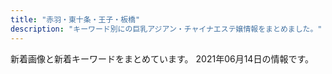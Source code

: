 ```yaml
---
title: "赤羽・東十条・王子・板橋"
description: "キーワード別にの巨乳アジアン・チャイナエステ嬢情報をまとめました。"
---
```


新着画像と新着キーワードをまとめています。
2021年06月14日の情報です。

<DmmAffiliateIns />
<KeywordTable
  shops={
    [
    {
        "url": "http://figret.xyz/",
        "keywords": {
            "87": 1,
            "C": 1,
            "\u4e73": 1,
            "D": 5,
            "85": 2
        },
        "name": "\u7e01\u697d",
        "img_links": [
            "http://figret.xyz/static/picture/info2.jpg",
            "http://figret.xyz/uploads/200520/1-200520094144146.jpg",
            "http://figret.xyz/static/picture/bar-news.png",
            "http://figret.xyz/uploads/200520/1-200520100455411.jpg",
            "http://figret.xyz/static/picture/bar-infomation.png",
            "http://figret.xyz/static/picture/info_text.jpg",
            "http://figret.xyz/static/picture/bar-inte.png",
            "http://figret.xyz/uploads/210517/1-21051G0253T50.jpg",
            "http://figret.xyz/static/picture/bar-girls.png",
            "http://figret.xyz/uploads/210515/1-2105151454123F.jpg",
            "http://figret.xyz/uploads/210501/1-2105011FK05b.jpg",
            "http://figret.xyz/static/picture/info1.jpg",
            "http://figret.xyz/uploads/200520/1-200520100430557.jpg",
            "http://figret.xyz/static/picture/girls-bar.png"
        ],
        "station": "JR\u5341\u6761\u99c5\u5357\u53e3"
    },
    {
        "name": "\u30a2\u30a4\u30ea\u30b9",
        "url": "http://www.e-baby.work/",
        "img_links": [
            "http://www.e-baby.work/img/all/loader.png",
            "http://www.e-baby.work/img/all/icon2.png",
            "http://www.e-baby.work/staff/miho1.jpg",
            "http://www.e-baby.work/staff/yuka1.jpg",
            "http://www.e-baby.work/staff/mihoc.jpg",
            "http://www.e-baby.work/staff/rina1.jpg",
            "http://www.e-baby.work/staff/karen1.jpg",
            "http://www.e-baby.work/staff/haru1.jpg",
            "http://www.e-baby.work/staff/maya1.jpg",
            "http://www.e-baby.work/staff/kumi1.jpg"
        ],
        "station": "JR\u8d64\u7fbd\u99c5\u6771\u53e3",
        "keywords": {
            "E": 3,
            "84": 1,
            "89": 1,
            "87": 2,
            "85": 1,
            "C": 1,
            "86": 2,
            "D": 3
        }
    },
    {
        "keywords": {
            "84": 2,
            "82": 2,
            "87": 2,
            "86": 4
        },
        "img_links": [
            "http://angel-aroma.net/img/m6.jpg",
            "http://angel-aroma.net/img/m1.jpg",
            "http://angel-aroma.net/img/stafft.jpg",
            "http://angel-aroma.net/img/sta3.jpg",
            "http://angel-aroma.net/img/m3.jpg",
            "http://angel-aroma.net/img/top.jpg",
            "http://angel-aroma.net/img/m4.jpg",
            "http://angel-aroma.net/img/m2.jpg",
            "http://angel-aroma.net/img/sta6.jpg",
            "http://angel-aroma.net/img/sta1.jpg",
            "http://angel-aroma.net/img/sta5.jpg",
            "http://angel-aroma.net/img/no.png",
            "http://angel-aroma.net/img/m5.jpg",
            "http://angel-aroma.net/img/m10.jpg",
            "http://angel-aroma.net/img/qr.jpg",
            "http://angel-aroma.net/img/sta2.jpg",
            "http://angel-aroma.net/img/m30.jpg",
            "http://angel-aroma.net/img/m20.jpg"
        ],
        "station": "JR\u8d64\u7fbd\u99c5\u6771\u53e3",
        "url": "http://angel-aroma.net/",
        "name": "\u30c0\u30fc\u30ea\u30f3"
    },
    {
        "keywords": {
            "C": 6,
            "D": 4,
            "87": 2,
            "86": 9,
            "88": 2,
            "84": 6
        },
        "name": "\u30e1\u30eb\u30c6\u30a3\u2015\u30e9\u30f4",
        "url": "http://meltylove.xyz/",
        "img_links": [
            "http://meltylove.xyz/images/room3.png",
            "http://meltylove.xyz/images/g2.jpg",
            "http://meltylove.xyz/images/g3.jpg",
            "http://meltylove.xyz/images/g5.jpg",
            "http://meltylove.xyz/images/end.png",
            "http://meltylove.xyz/images/g1.jpg",
            "http://meltylove.xyz/images/g0.jpg",
            "http://meltylove.xyz/images/new.png",
            "http://meltylove.xyz/images/s1.png",
            "http://meltylove.xyz/images/g4.jpg",
            "http://meltylove.xyz/images/r2.png",
            "http://meltylove.xyz/images/top.jpg",
            "http://meltylove.xyz/images/r1.png",
            "http://meltylove.xyz/images/room2.png",
            "http://meltylove.xyz/images/room1.jpg",
            "http://meltylove.xyz/images/room4.png",
            "http://meltylove.xyz/images/r3.png",
            "http://meltylove.xyz/images/s3.png"
        ],
        "station": "JR\u8d64\u7fbd\u99c5"
    },
    {
        "name": "Last Paradise \uff5e\u30e9\u30b9\u30c8\u30d1\u30e9\u30c0\u30a4\u30b9\uff5e",
        "img_links": [
            "http://lastpara.net/img/event/camp_top_02.jpg",
            "http://lastpara.net/img/recuit.png",
            "http://lastpara.net/image/cast/cast_263_1_s.jpg",
            "http://lastpara.net/image/cast/cast_263_1_l.jpg",
            "http://lastpara.net/image/cast/cast_256_1_s.jpg",
            "http://lastpara.net/image/cast/cast_259_1_l.jpg",
            "http://lastpara.net/image/cast/cast_256_1_l.jpg",
            "http://lastpara.net/image/cast/cast_265_1_s.jpg",
            "http://lastpara.net/image/cast/cast_286_1_s.jpg",
            "http://lastpara.net/image/cast/cast_261_1_l.jpg",
            "http://lastpara.net/image/cast/cast_287_1_l.jpg",
            "http://lastpara.net/image/cast/cast_287_1_s.jpg",
            "http://lastpara.net/img/news-ttl.jpg",
            "http://lastpara.net/image/cast/cast_262_1_l.jpg",
            "http://lastpara.net/image/cast/cast_265_1_l.jpg",
            "http://lastpara.net/image/cast/cast_259_1_s.jpg",
            "http://lastpara.net/image/cast/cast_255_1_l.jpg",
            "http://lastpara.net/image/cast/cast_286_1_l.jpg"
        ],
        "station": "JR\u8d64\u7fbd\u99c5\u5357\u53e3",
        "keywords": {
            "90": 2,
            "86": 4,
            "84": 4,
            "85": 9
        },
        "url": "http://lastpara.net/"
    },
    {
        "name": "Darling \uff5e\u30c0\u30fc\u30ea\u30f3\uff5e",
        "keywords": {
            "86": 1,
            "87": 4,
            "D": 5
        },
        "station": "JR\u8d64\u7fbd\u99c5\u5357\u53e3",
        "url": "http://www.darling.esjp.info/",
        "img_links": [
            "http://www.darling.esjp.info/files/003.jpg",
            "http://www.darling.esjp.info/img/tel.png",
            "http://www.darling.esjp.info/img/nav-006.png",
            "http://www.darling.esjp.info/img/nav-005.png",
            "http://www.darling.esjp.info/files/001.jpg",
            "http://www.darling.esjp.info/files/008.jpg",
            "http://www.darling.esjp.info/files/007.jpg",
            "http://www.darling.esjp.info/img/stt.jpg",
            "http://www.darling.esjp.info/img/nav-001.png",
            "http://www.darling.esjp.info/img/top01.png",
            "http://www.darling.esjp.info/files/002.jpg",
            "http://www.darling.esjp.info/img/nav-003.png",
            "http://www.darling.esjp.info/img/nav-002.png",
            "http://www.darling.esjp.info/img/nav-004.png",
            "http://www.darling.esjp.info/img/stb.jpg"
        ]
    },
    {
        "url": "http://yuri.msa.jp/",
        "keywords": {
            "85": 3,
            "86": 3,
            "83": 3,
            "84": 3
        },
        "station": "JR\u6771\u5341\u6761\u99c5\u5317\u53e3",
        "img_links": [
            "http://yuri.msa.jp/images/staff_06.jpg",
            "http://yuri.msa.jp/images/top2.jpg",
            "http://yuri.msa.jp/layer/images/top/top_08.png",
            "http://yuri.msa.jp/images/staff_bj1.png",
            "http://yuri.msa.jp/images/staff_02.jpg",
            "http://yuri.msa.jp/images/staff_04.jpg",
            "http://yuri.msa.jp/layer/images/top/top_01.jpg",
            "http://yuri.msa.jp/layer/images/top/top_06.jpg",
            "http://yuri.msa.jp/images/staff_bj4.png",
            "http://yuri.msa.jp/images/ser3.jpg",
            "http://yuri.msa.jp/images/top1.jpg",
            "http://yuri.msa.jp/layer/images/top/top_02.jpg",
            "http://yuri.msa.jp/layer/images/top/top_04.jpg",
            "http://yuri.msa.jp/layer/images/top/top_03.jpg",
            "http://yuri.msa.jp/images/s_service.png",
            "http://yuri.msa.jp/images/wenzi-staff.png",
            "http://yuri.msa.jp/images/s_info.png",
            "http://yuri.msa.jp/images/ser1.jpg",
            "http://yuri.msa.jp/images/staff_01.jpg",
            "http://yuri.msa.jp/images/ser4.jpg",
            "http://yuri.msa.jp/images/1.jpg",
            "http://yuri.msa.jp/layer/images/top.jpg",
            "http://yuri.msa.jp/images/staff_03.jpg",
            "http://yuri.msa.jp/images/ser2.jpg",
            "http://yuri.msa.jp/images/info.png",
            "http://yuri.msa.jp/layer/images/top/top_05.jpg"
        ],
        "name": "\u767e\u5408"
    },
    {
        "station": "JR\u738b\u5b50\u99c5\u5317\u53e3",
        "name": "\u685c\u306e\u604b",
        "url": "http://www.crossu.xyz/",
        "img_links": [
            "http://www.crossu.xyz/uploads/allimg/180620/1-1P6201013133b.jpg",
            "http://www.crossu.xyz/templets/default/picture/rec1.png",
            "http://www.crossu.xyz/uploads/181211/1-1Q2111433162D.jpg",
            "http://www.crossu.xyz/uploads/180620/1-1P62010154K00.png",
            "http://www.crossu.xyz/uploads/191129/1-19112914393CK.jpg",
            "http://www.crossu.xyz/uploads/190924/1-1Z9241056212J.jpg",
            "http://www.crossu.xyz/uploads/180621/1-1P621101232H4.jpg",
            "http://www.crossu.xyz/uploads/180620/1-1P62010193X63.jpg",
            "http://www.crossu.xyz/templets/default/picture/news.jpg",
            "http://www.crossu.xyz/templets/default/picture/interior_t.jpg",
            "http://www.crossu.xyz/uploads/200528/1-20052Q52142229.jpg",
            "http://www.crossu.xyz/templets/default/picture/head.jpg",
            "http://www.crossu.xyz/templets/default/picture/staff_t.jpg",
            "http://www.crossu.xyz/uploads/191119/1-19111915043V27.jpg"
        ],
        "keywords": {
            "\u30bb\u30af\u30b7\u30fc": 5
        }
    },
    {
        "keywords": {
            "89": 3,
            "88": 3,
            "\u30bb\u30af\u30b7\u30fc": 6,
            "98": 1,
            "87": 3
        },
        "img_links": [
            "http://esthe-japan.work/flower/upload/202004/1588153474.png"
        ],
        "station": "JR\u8d64\u7fbd\u99c5\u5357\u6539\u672d\u53e3(\u6771)",
        "url": "http://esthe-japan.work/flower/",
        "name": "FLOWER"
    },
    {
        "station": "JR\u738b\u5b50\u99c5\u5317\u53e3",
        "img_links": [
            "http://oji.pink/images/g2.jpg",
            "http://oji.pink/images/r4.jpg",
            "http://oji.pink/images/r2.jpg",
            "http://oji.pink/images/zi_staff.png",
            "http://oji.pink/images/g1.jpg",
            "http://oji.pink/images/yuki.jpg",
            "http://oji.pink/images/mobile.jpg",
            "http://oji.pink/images/new1.jpg",
            "http://oji.pink/images/g7.jpg",
            "http://oji.pink/images/1.png",
            "http://oji.pink/images/g0.jpg",
            "http://oji.pink/images/top.jpg",
            "http://oji.pink/images/aki.jpg",
            "http://oji.pink/images/g5.jpg",
            "http://oji.pink/images/zi_link.png",
            "http://oji.pink/images/3.png",
            "http://oji.pink/images/r3.jpg",
            "http://oji.pink/images/r1.jpg"
        ],
        "keywords": {
            "C": 15
        },
        "name": "\u7f8e\u5065",
        "url": "http://oji.pink/"
    },
    {
        "img_links": [
            "http://coconat.work/staff/yuko1.jpg",
            "http://coconat.work/staff/yuyu1.jpg",
            "http://coconat.work/images/m-head01.jpg",
            "http://coconat.work/images/m-top004.jpg",
            "http://coconat.work/staff/ayaka1.jpg",
            "http://coconat.work/images/staff_t.jpg",
            "http://coconat.work/images/news_t.jpg",
            "http://coconat.work/images/call.png",
            "http://coconat.work/images/interior_t.jpg",
            "http://coconat.work/images/news.jpg",
            "http://coconat.work/staff/rina1.jpg"
        ],
        "name": "\u30b3\u30b3\u30ca\u30c3\u30c4",
        "station": "JR\u8d64\u7fbd\u99c5\u6771\u53e3",
        "keywords": {
            "85": 5,
            "86": 10,
            "C": 5,
            "E": 5,
            "87": 5,
            "D": 10
        },
        "url": "http://coconat.work/"
    },
    {
        "station": "JR\u6771\u5341\u6761\u99c5\u5317\u53e3",
        "url": "https://higashijujo-mensesthe.com/",
        "name": "Love Sea",
        "keywords": {},
        "img_links": [
            "https://higashijujo-mensesthe.com/icon/facebook.png",
            "https://higashijujo-mensesthe.com/images/main1.jpg",
            "https://higashijujo-mensesthe.com/room/room-l2.jpg",
            "https://higashijujo-mensesthe.com/room/room-l3.jpg",
            "https://higashijujo-mensesthe.com/images/clear.png",
            "https://higashijujo-mensesthe.com/images/header3.png",
            "https://higashijujo-mensesthe.com/staff/runa-s1.jpg",
            "https://higashijujo-mensesthe.com/staff/rika-l1.jpg",
            "https://higashijujo-mensesthe.com/room/esthe1.jpg",
            "https://higashijujo-mensesthe.com/menu/blog.png",
            "https://higashijujo-mensesthe.com/staff/kimi-l2.jpg",
            "https://higashijujo-mensesthe.com/button/home.png",
            "https://higashijujo-mensesthe.com/icon/yelp.png",
            "https://higashijujo-mensesthe.com/2019/08/10/kimi-s1.jpg",
            "https://higashijujo-mensesthe.com/2019/08/22/runa-s1.jpg",
            "https://higashijujo-mensesthe.com/menu/gallery.png",
            "https://higashijujo-mensesthe.com/2019/10/21/rika-s1.jpg",
            "https://higashijujo-mensesthe.com/staff/kimi-s1.jpg",
            "https://higashijujo-mensesthe.com/button/blog.png",
            "https://higashijujo-mensesthe.com/room/room-l1.jpg",
            "https://higashijujo-mensesthe.com/images/camp.jpg",
            "https://higashijujo-mensesthe.com/staff/kimi-s2.jpg",
            "https://higashijujo-mensesthe.com/room/esthe2.jpg",
            "https://higashijujo-mensesthe.com/icon/line.png",
            "https://higashijujo-mensesthe.com/staff/satomi-l1.jpg",
            "https://higashijujo-mensesthe.com/staff/rika-s1.jpg",
            "https://higashijujo-mensesthe.com/menu/home.png",
            "https://higashijujo-mensesthe.com/images/qrcode.png",
            "https://higashijujo-mensesthe.com/images/footer-l.png",
            "https://higashijujo-mensesthe.com/staff/kimi-l1.jpg",
            "https://higashijujo-mensesthe.com/room/esthe3.jpg",
            "https://higashijujo-mensesthe.com/images/flower.png",
            "https://higashijujo-mensesthe.com/2020/02/29/lime-s1.jpg",
            "https://higashijujo-mensesthe.com/2019/08/23/satomi-s1.jpg",
            "https://higashijujo-mensesthe.com/images/footer-r.png",
            "https://higashijujo-mensesthe.com/staff/lime-l1.jpg",
            "https://higashijujo-mensesthe.com/icon/twitter.png",
            "https://higashijujo-mensesthe.com/room/room-l4.jpg",
            "https://higashijujo-mensesthe.com/menu/friend.png",
            "https://higashijujo-mensesthe.com/button/staff.png",
            "https://higashijujo-mensesthe.com/staff/runa-l1.jpg",
            "https://higashijujo-mensesthe.com/images/main-sp.jpg",
            "https://higashijujo-mensesthe.com/staff/satomi-s1.jpg",
            "https://higashijujo-mensesthe.com/menu/info.png",
            "https://higashijujo-mensesthe.com/staff/lime-s1.jpg"
        ]
    },
    {
        "name": "\u9999\u9999",
        "img_links": [
            "http://shanshan-esthe.com/img/st16.jpg",
            "http://shanshan-esthe.com/img/no.png",
            "http://shanshan-esthe.com/img/sta14.jpg",
            "http://shanshan-esthe.com/img/sta0.jpg",
            "http://shanshan-esthe.com/img/st14.jpg"
        ],
        "url": "http://shanshan-esthe.com/",
        "keywords": {
            "D": 2,
            "86": 2
        },
        "station": "JR\u6771\u5341\u6761\u99c5\u5317\u53e3"
    },
    {
        "img_links": [
            "https://nippori-massage.com/icon/line.png",
            "https://nippori-massage.com/images/main-sp.jpg",
            "https://nippori-massage.com/icon/twitter.png",
            "https://nippori-massage.com/footer/footer-tel.png",
            "https://nippori-massage.com/images/qrcode.png",
            "https://nippori-massage.com/staff/sakura-s1.jpg",
            "https://nippori-massage.com//icon/facebook.png",
            "https://nippori-massage.com/staff/sakura-l1.jpg",
            "https://nippori-massage.com/mens-esthe/2021/04/15/sakura-s1.jpg",
            "https://nippori-massage.com/images/clear.png",
            "https://nippori-massage.com/images/main1.jpg",
            "https://nippori-massage.com/footer/footer-staff.png",
            "https://nippori-massage.com/footer/footer-line.png",
            "https://nippori-massage.com/icon/facebook.png",
            "https://nippori-massage.com/room/room-l1.jpg",
            "https://nippori-massage.com/images/header3.png",
            "https://nippori-massage.com/images/esthe3.jpg",
            "https://nippori-massage.com/icon/yelp.png",
            "https://nippori-massage.com/line/10min-coupon.png",
            "https://scdn.line-apps.com/n/line_add_friends/btn/ja.png",
            "https://nippori-massage.com/room/room-l3.jpg",
            "https://nippori-massage.com/images/obi.jpg",
            "https://nippori-massage.com/images/line_friend.png",
            "https://nippori-massage.com/line/line-qr.png",
            "https://nippori-massage.com/room/room-l2.jpg",
            "https://nippori-massage.com/images/esthe2.jpg",
            "https://nippori-massage.com/images/esthe4.jpg",
            "https://nippori-massage.com/room/room-l4.jpg",
            "https://nippori-massage.com/images/esthe1.jpg"
        ],
        "keywords": {},
        "url": "https://nippori-massage.com/",
        "station": "\u5c3e\u4e45\u99c5",
        "name": "\u56de\u697d\u82d1"
    },
    {
        "keywords": {},
        "station": "\u84ee\u6839\u99c5\u6771\u53e3",
        "url": "http://www.l-yuri.work/",
        "name": "\u767e\u5408",
        "img_links": [
            "http://www.l-yuri.work/images/1.png",
            "http://www.l-yuri.work/images/sys.png",
            "http://www.l-yuri.work/img/rina1.jpg",
            "http://www.l-yuri.work/img/miki1.jpg",
            "http://www.l-yuri.work/images/int1.png",
            "http://www.l-yuri.work/images/3.png",
            "http://www.l-yuri.work/img/aki1.jpg",
            "http://www.l-yuri.work/images/mobile.jpg",
            "http://www.l-yuri.work/images/2.png",
            "http://www.l-yuri.work/staff/aki.jpg",
            "http://www.l-yuri.work/images/news.png",
            "http://www.l-yuri.work/images/int2.png",
            "http://www.l-yuri.work/staff/rina.jpg",
            "http://www.l-yuri.work/images/tg.jpg",
            "http://www.l-yuri.work/img/emi1.jpg",
            "http://www.l-yuri.work/images/h_line.jpg",
            "http://www.l-yuri.work/images/s1.png",
            "http://www.l-yuri.work/images/head.jpg",
            "http://www.l-yuri.work/img/kaori1.jpg",
            "http://www.l-yuri.work/images/tel.jpg",
            "http://www.l-yuri.work/staff/miki.jpg",
            "http://www.l-yuri.work/staff/kaori.jpg",
            "http://www.l-yuri.work/images/staff_t.jpg",
            "http://www.l-yuri.work/images/interior_t.jpg",
            "http://www.l-yuri.work/staff/emi.jpg",
            "http://www.l-yuri.work/images/4.png",
            "http://www.l-yuri.work/images/5.png"
        ]
    },
    {
        "station": "\u8d64\u7fbd\u5ca9\u6df5\u99c52\u756a\u51fa\u53e3",
        "url": "http://www.goodtime.iesjp.com/",
        "name": "GOOD TIME",
        "keywords": {
            "D": 8,
            "87": 8,
            "\u30bb\u30af\u30b7\u30fc": 3,
            "85": 2
        },
        "img_links": [
            "http://www.goodtime.iesjp.com/files/001.jpg",
            "http://www.goodtime.iesjp.com/images/m-right.jpg",
            "http://www.goodtime.iesjp.com/images/m-top02.jpg",
            "http://www.goodtime.iesjp.com/images/m-top-right02.jpg",
            "http://www.goodtime.iesjp.com/images/call.png",
            "http://www.goodtime.iesjp.com/images/m-head.jpg",
            "http://www.goodtime.iesjp.com/photo_news/upimg/3462960a1ab283cd4a_0.jpg",
            "http://www.goodtime.iesjp.com/photo_news/upimg/1591860540114b630a_0.jpg",
            "http://www.goodtime.iesjp.com/images/m-top03.jpg",
            "http://www.goodtime.iesjp.com/photo_news/upimg/3943160b5eaf8ad73c_1.jpg",
            "http://www.goodtime.iesjp.com/files/006.jpg",
            "http://www.goodtime.iesjp.com/images/m-top-right04.jpg",
            "http://www.goodtime.iesjp.com/photo_news/upimg/22286608910ac9b0db_0.jpg",
            "http://www.goodtime.iesjp.com/files/007.jpg",
            "http://www.goodtime.iesjp.com/images/top-left01.jpg",
            "http://www.goodtime.iesjp.com/images/m-top-right01.jpg",
            "http://www.goodtime.iesjp.com/files/004.jpg",
            "http://www.goodtime.iesjp.com/images/m-top-right03.jpg",
            "http://www.goodtime.iesjp.com/images/m-left.jpg",
            "http://www.goodtime.iesjp.com/photo_news/upimg/6226360739cbd5fa6e_0.jpg",
            "http://www.goodtime.iesjp.com/images/m-yejiao.jpg",
            "http://www.goodtime.iesjp.com/files/003.jpg"
        ]
    },
    {
        "keywords": {
            "C": 15,
            "86": 8,
            "D": 10,
            "E": 6,
            "85": 2,
            "87": 6
        },
        "name": "Cocosia \uff5e\u30b3\u30b3\u30b7\u30a2\uff5e",
        "img_links": [
            "http://www.cocosia.work/img/bn_howto.jpg",
            "http://www.cocosia.work/img/bn_contact.jpg",
            "http://www.cocosia.work/staff/rea.jpg",
            "http://www.cocosia.work/img/concept_sp.jpg",
            "http://www.cocosia.work/staff/riya1.jpg",
            "http://www.cocosia.work/img/bn_contact_sp.jpg",
            "http://www.cocosia.work/img/int1_sp.jpg",
            "http://www.cocosia.work/img/bn_howto_sp.jpg",
            "http://www.cocosia.work/img/concept.jpg",
            "http://www.cocosia.work/img/int3_sp.jpg",
            "http://www.cocosia.work/staff/yuyu.jpg",
            "http://www.cocosia.work/staff/mao.jpg",
            "http://www.cocosia.work/staff/rea1.jpg",
            "http://www.cocosia.work/img/i_tel.png",
            "http://www.cocosia.work/img/int2_sp.jpg",
            "http://www.cocosia.work/img/int2.jpg",
            "http://www.cocosia.work/img/int3.jpg",
            "http://www.cocosia.work/staff/mika.jpg",
            "http://www.cocosia.work/staff/hina.jpg",
            "http://www.cocosia.work/staff/riya.jpg",
            "http://www.cocosia.work/img/int1.jpg",
            "http://www.cocosia.work/img/header_info.png",
            "http://www.cocosia.work/staff/hina1.jpg",
            "http://www.cocosia.work/staff/mika1.jpg",
            "http://www.cocosia.work/staff/mao1.jpg",
            "http://www.cocosia.work/staff/yuyu1.jpg"
        ],
        "url": "http://www.cocosia.work/",
        "station": "JR\u8d64\u7fbd\u99c5\u897f\u53e3"
    },
    {
        "url": "http://www.kaen.relaxmens.com/",
        "name": "\u83ef\u8276",
        "station": "JR\u8d64\u7fbd\u99c5\u6771\u53e3",
        "img_links": [
            "http://www.kaen.relaxmens.com/files/008.jpg",
            "http://www.kaen.relaxmens.com/images/maining.jpg",
            "http://www.kaen.relaxmens.com/files/002.jpg",
            "http://www.kaen.relaxmens.com/images/acc1.jpg",
            "http://www.kaen.relaxmens.com/files/005.jpg",
            "http://www.kaen.relaxmens.com/files/006.jpg",
            "http://www.kaen.relaxmens.com/files/009.jpg",
            "http://www.kaen.relaxmens.com/files/007.jpg",
            "http://www.kaen.relaxmens.com/images/top.jpg",
            "http://www.kaen.relaxmens.com/images/tit_new.png",
            "http://www.kaen.relaxmens.com/images/sp_top.jpg",
            "http://www.kaen.relaxmens.com/images/tit_therapist.png",
            "http://www.kaen.relaxmens.com/images/acc2.jpg",
            "http://www.kaen.relaxmens.com/files/001.jpg",
            "http://www.kaen.relaxmens.com/images/acc5.jpg",
            "http://www.kaen.relaxmens.com/images/kanban.jpg",
            "http://www.kaen.relaxmens.com/images/img_tel.png",
            "http://www.kaen.relaxmens.com/images/sp_tit_therapist.png",
            "http://www.kaen.relaxmens.com/images/acc3.jpg",
            "http://www.kaen.relaxmens.com/images/sp_tit_new.png",
            "http://www.kaen.relaxmens.com/images/acc4.jpg"
        ],
        "keywords": {
            "D": 6,
            "C": 30,
            "85": 30,
            "87": 6,
            "86": 6,
            "E": 6
        }
    },
    {
        "keywords": {},
        "name": "Only one \uff5e\u30aa\u30f3\u30ea\u30fc\u30ef\u30f3\uff5e",
        "url": "http://www.roserelaxation.info/",
        "img_links": [
            "http://www.roserelaxation.info/upload/202007/1594636684.jpg",
            "http://www.roserelaxation.info/upload/202007/thumb/1594636684.jpg",
            "http://www.roserelaxation.info/upload/201708/1502280972.jpg",
            "http://www.roserelaxation.info/upload/201807/1531195547.jpg",
            "http://www.roserelaxation.info/upload/images/20170525_102731.jpg",
            "http://www.roserelaxation.info/upload/202007/thumb_dis/1594636684.jpg",
            "http://www.roserelaxation.info/upload/images/20171206_133002.jpg",
            "http://www.roserelaxation.info/upload/201807/thumb/1531195547.jpg",
            "http://www.roserelaxation.info/upload/202007/thumb_dis/1594636246.jpg",
            "http://www.roserelaxation.info/upload/images/20170706_091357.jpg",
            "http://www.roserelaxation.info/upload/images/20171206_132919.jpg",
            "http://www.roserelaxation.info/upload/201707/1499300573.jpg",
            "http://www.roserelaxation.info/upload/201807/thumb_dis/1531195547.jpg",
            "http://www.roserelaxation.info/upload/201807/thumb_dis/1531195952.jpg",
            "http://www.roserelaxation.info/upload/201801/1517150493.jpg",
            "http://www.roserelaxation.info/upload/202008/1598846272.jpg",
            "http://www.roserelaxation.info/upload/201708/thumb_dis/1502280972.jpg",
            "http://www.roserelaxation.info/upload/202007/thumb_dis/1594636355.jpg",
            "http://www.roserelaxation.info/upload/images/20170613_104732.jpg",
            "http://www.roserelaxation.info/upload/202007/1594636246.jpg",
            "http://www.roserelaxation.info/upload/202007/thumb_dis/1594636322.jpg",
            "http://www.roserelaxation.info/upload/201801/thumb/1517150493.jpg",
            "http://www.roserelaxation.info/upload/201712/thumb/1512155748.jpg",
            "http://www.roserelaxation.info/upload/202007/1594636355.jpg",
            "http://www.roserelaxation.info/upload/images/20171206_132851.jpg",
            "http://www.roserelaxation.info/upload/201712/1512155748.jpg",
            "http://www.roserelaxation.info/upload/201808/thumb_dis/1535596152.jpg",
            "http://www.roserelaxation.info/upload/202007/thumb/1594636355.jpg",
            "http://www.roserelaxation.info/upload/images/20171214_032900.jpg",
            "http://www.roserelaxation.info/upload/201807/1531195952.jpg",
            "http://www.roserelaxation.info/upload/201807/thumb_dis/1531197286.jpg",
            "http://www.roserelaxation.info/upload/201807/thumb/1531195952.jpg",
            "http://www.roserelaxation.info/upload/201801/thumb_dis/1517150493.jpg",
            "http://www.roserelaxation.info/upload/201807/1531197286.jpg",
            "http://www.roserelaxation.info/upload/201712/thumb_dis/1512155748.jpg",
            "http://www.roserelaxation.info/upload/images/20171206_132823.jpg",
            "http://www.roserelaxation.info/upload/202007/thumb/1594636246.jpg"
        ],
        "station": "JR\u8d64\u7fbd\u99c5\u5357\u53e3"
    },
    {
        "keywords": {},
        "station": "JR\u738b\u5b50\u99c5\u5317\u53e3",
        "img_links": [],
        "url": "https://kirakira.xyz.mn/",
        "name": "Lucky"
    },
    {
        "keywords": {
            "83": 5,
            "85": 10,
            "86": 5,
            "C": 11,
            "D": 20
        },
        "url": "https://wagaya.xyz.mn/",
        "name": "\u6211\u304c\u5bb6",
        "img_links": [
            "https://wagaya.xyz.mn/photos/sites/56/2021/04/2021041205512961.jpg",
            "https://wagaya.xyz.mn/images/nbj1.png",
            "https://wagaya.xyz.mn/photos/sites/56/2021/04/2021041205512892.jpg",
            "https://wagaya.xyz.mn/images/mobile.jpg",
            "https://wagaya.xyz.mn/images/top.jpg",
            "https://wagaya.xyz.mn/photos/sites/56/2021/06/2021061105332195.jpg",
            "https://wagaya.xyz.mn/images/s_staff.png",
            "https://wagaya.xyz.mn/photos/sites/56/2021/04/202104050602539.jpg",
            "https://wagaya.xyz.mn/images/s_news.png"
        ],
        "station": "JR\u738b\u5b50\u99c5\u4e2d\u592e\u53e3"
    },
    {
        "name": "\u53f0\u6e7e\u30a2\u30ed\u30de",
        "keywords": {},
        "url": "http://esthe-taiwanaroma.com/",
        "station": "JR\u8d64\u7fbd\u99c5\u5357\u53e3",
        "img_links": [
            "http://esthe-taiwanaroma.com/img/topbg02.jpg",
            "http://esthe-taiwanaroma.com/img/sara2.jpg",
            "http://esthe-taiwanaroma.com/img/mask03.jpg",
            "http://esthe-taiwanaroma.com/img/mika2.jpg",
            "http://esthe-taiwanaroma.com/img/mami.jpg",
            "http://esthe-taiwanaroma.com/img/hina.jpg",
            "http://esthe-taiwanaroma.com/img/aoi.jpg",
            "http://esthe-taiwanaroma.com/img/miyu.jpg",
            "http://esthe-taiwanaroma.com/img/corona-4.jpg",
            "http://esthe-taiwanaroma.com/img/corona-3.jpg",
            "http://esthe-taiwanaroma.com/img/mask05.jpg",
            "http://esthe-taiwanaroma.com/img/1purazuma.png",
            "http://esthe-taiwanaroma.com/img/tel_img.png",
            "http://esthe-taiwanaroma.com/img/iphone.png",
            "http://esthe-taiwanaroma.com/img/corona-5.jpg",
            "http://esthe-taiwanaroma.com/img/2biore.png",
            "http://esthe-taiwanaroma.com/img/mask02.jpg",
            "http://esthe-taiwanaroma.com/img/anna.png",
            "http://esthe-taiwanaroma.com/img/4ugai.png",
            "http://esthe-taiwanaroma.com/img/emi001.jpg",
            "http://esthe-taiwanaroma.com/img/mask04.jpg",
            "http://esthe-taiwanaroma.com/img/head_img.png",
            "http://esthe-taiwanaroma.com/img/pagetop.png",
            "http://esthe-taiwanaroma.com/img/sara002.jpg",
            "http://esthe-taiwanaroma.com/img/photo_01.jpg",
            "http://esthe-taiwanaroma.com/img/corona-2.jpg",
            "http://esthe-taiwanaroma.com/img/3kenon.png",
            "http://esthe-taiwanaroma.com/img/erika01.jpg",
            "http://esthe-taiwanaroma.com/img/mask01.jpg",
            "http://esthe-taiwanaroma.com/img/kasumi.jpg",
            "http://esthe-taiwanaroma.com/img/ami.jpg",
            "http://esthe-taiwanaroma.com/img/mami03.png",
            "http://esthe-taiwanaroma.com/img/yuki.jpg"
        ]
    }
]
}
/>
<DmmAffiliateScript />
